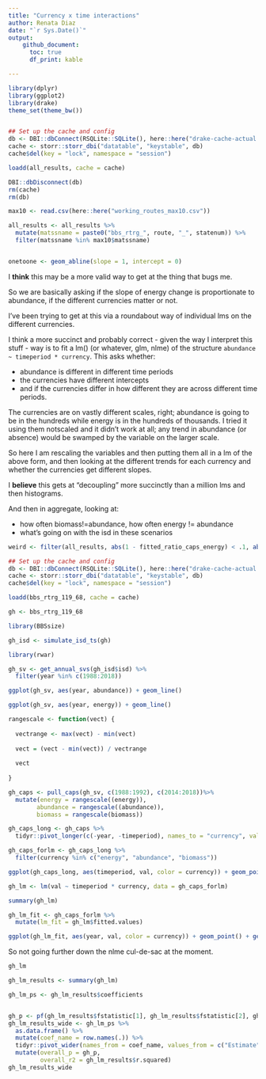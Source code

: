 ```yaml
---
title: "Currency x time interactions"
author: Renata Diaz
date: "`r Sys.Date()`"
output: 
    github_document:
      toc: true
      df_print: kable

---
```


```r
library(dplyr)
library(ggplot2)
library(drake)
theme_set(theme_bw())


## Set up the cache and config
db <- DBI::dbConnect(RSQLite::SQLite(), here::here("drake-cache-actual.sqlite"))
cache <- storr::storr_dbi("datatable", "keystable", db)
cache$del(key = "lock", namespace = "session")

loadd(all_results, cache = cache)

DBI::dbDisconnect(db)
rm(cache)
rm(db)

max10 <- read.csv(here::here("working_routes_max10.csv"))

all_results <- all_results %>%
  mutate(matssname = paste0("bbs_rtrg_", route, "_", statenum)) %>%
  filter(matssname %in% max10$matssname)


onetoone <- geom_abline(slope = 1, intercept = 0)
```
I **think** this may be a more valid way to get at the thing that bugs me.


So we are basically asking if the slope of energy change is proportionate to abundance, if the different currencies matter or not. 


I've been trying to get at this via a roundabout way of individual lms on the different currencies.


I think a more succinct and probably correct - given the way I interpret this stuff - way is to fit a lm() (or whatever, glm, nlme) of the structure `abundance ~ timeperiod * currency`. This asks whether: 

- abundance is different in different time periods
- the currencies have different intercepts
- and if the currencies differ in how different they are across different time periods.

The currencies are on vastly different scales, right; abundance is going to be in the hundreds while energy is in the hundreds of thousands. I tried it using them notscaled and it didn't work at all; any trend in abundance (or absence) would be swamped by the variable on the larger scale.

So here I am rescaling the variables and then putting them all in a lm of the above form, and then looking at the different trends for each currency and whether the currencies get different slopes. 

I **believe** this gets at "decoupling" more succinctly than a million lms and then histograms. 

And then in aggregate, looking at:

- how often biomass!=abundance, how often energy != abundance
- what's going on with the isd in these scenarios



```r
weird <- filter(all_results, abs(1 - fitted_ratio_caps_energy) < .1, abs(1 - fitted_ratio_caps_abundance) > .3)

## Set up the cache and config
db <- DBI::dbConnect(RSQLite::SQLite(), here::here("drake-cache-actual.sqlite"))
cache <- storr::storr_dbi("datatable", "keystable", db)
cache$del(key = "lock", namespace = "session")

loadd(bbs_rtrg_119_68, cache = cache)

gh <- bbs_rtrg_119_68

library(BBSsize)

gh_isd <- simulate_isd_ts(gh)

library(rwar)

gh_sv <- get_annual_svs(gh_isd$isd) %>%
  filter(year %in% c(1988:2018))  

ggplot(gh_sv, aes(year, abundance)) + geom_line() 

ggplot(gh_sv, aes(year, energy)) + geom_line() 

rangescale <- function(vect) {
  
  vectrange <- max(vect) - min(vect)
  
  vect = (vect - min(vect)) / vectrange
  
  vect
  
}

gh_caps <- pull_caps(gh_sv, c(1988:1992), c(2014:2018))%>%
  mutate(energy = rangescale((energy)),
        abundance = rangescale((abundance)),
        biomass = rangescale(biomass))

gh_caps_long <- gh_caps %>%
  tidyr::pivot_longer(c(-year, -timeperiod), names_to = "currency", values_to = "val")

gh_caps_forlm <- gh_caps_long %>%
  filter(currency %in% c("energy", "abundance", "biomass"))

ggplot(gh_caps_long, aes(timeperiod, val, color = currency)) + geom_point()+ facet_wrap(vars(currency), scales = "free_y")

gh_lm <- lm(val ~ timeperiod * currency, data = gh_caps_forlm)

summary(gh_lm)
```

```r
gh_lm_fit <- gh_caps_forlm %>%
  mutate(lm_fit = gh_lm$fitted.values)

ggplot(gh_lm_fit, aes(year, val, color = currency)) + geom_point() + geom_point(aes(y = lm_fit), shape = 3) + facet_wrap(vars(currency))

```


So not going further down the nlme cul-de-sac at the moment.

```r

gh_lm

gh_lm_results <- summary(gh_lm)

gh_lm_ps <- gh_lm_results$coefficients


gh_p <- pf(gh_lm_results$fstatistic[1], gh_lm_results$fstatistic[2], gh_lm_results$fstatistic[3], lower.tail = F)
gh_lm_results_wide <- gh_lm_ps %>%
  as.data.frame() %>%
  mutate(coef_name = row.names(.)) %>%
  tidyr::pivot_wider(names_from = coef_name, values_from = c("Estimate", "Std. Error", "t value", "Pr(>|t|)")) %>%
  mutate(overall_p = gh_p,
         overall_r2 = gh_lm_results$r.squared)
gh_lm_results_wide


```
